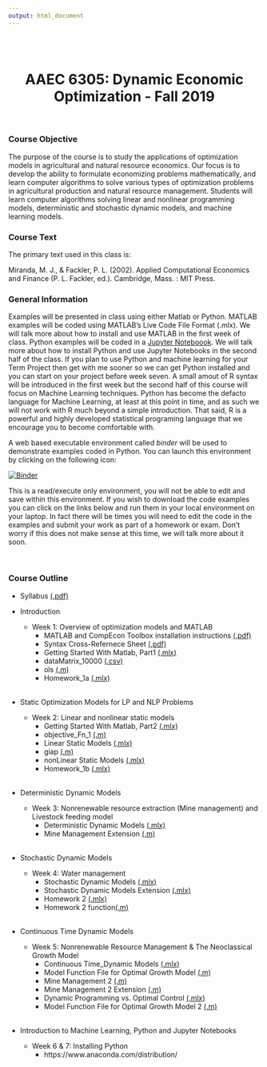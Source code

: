 ```yaml
---
output: html_document
---
```

<br>
<br>

<center>
# **AAEC 6305: Dynamic Economic Optimization** - Fall 2019  
</center>

<br>

### Course Objective

The purpose of the course is to study the applications of optimization models in agricultural and natural resource economics. Our focus is to develop the ability to formulate economizing problems mathematically, and learn computer algorithms to solve various types of optimization problems in agricultural production and natural resource management. Students will learn computer algorithms solving linear and nonlinear programming models, deterministic and stochastic dynamic models, and machine learning models.

### Course Text

The primary text used in this class is:

Miranda, M. J., & Fackler, P. L. (2002). Applied Computational Economics and Finance (P. L. Fackler, ed.). Cambridge, Mass. : MIT Press.
  
### General Information

Examples will be presented in class using either Matlab or Python. MATLAB examples will be coded using MATLAB's Live Code File Format (.mlx). We will talk more about how to install and use MATLAB in the first week of class. Python examples will be coded in a [Jupyter Noteboook](https://jupyter.org/). We will talk more about how to install Python and use Jupyter Notebooks in the second half of the class. If you plan to use Python and machine learning for your Term Project then get with me sooner so we can get Python installed and you can start on your project before week seven. A small amout of R syntax will be introduced in the first week but the second half of this course will focus on Machine Learning techniques. Python has become the defacto language for Machine Learning, at least at this point in time, and as such we will not work with R much beyond a simple introduction. That said, R is a powerful and highly developed statistical programing language that we encourage you to become comfortable with.

A web based executable environment called *binder* will be used to demonstrate examples coded in Python. You can launch this environment by clicking on the following icon:  
  
[![Binder](https://mybinder.org/badge_logo.svg)](https://mybinder.org/v2/gh/malooney/Dynamic_Economic_Optimization_Fall2019/master?urlpath=lab)

This is a read/execute only environment, you will not be able to edit and save within this environment. If you wish to download the code examples you can click on the links below and run them in your local environment on your laptop. In fact there will be times you will need to edit the code in the examples and submit your work as part of a homework or exam. Don't worry if this does not make sense at this time, we will talk more about it soon.

<br>

### Course Outline

* Syllabus [(.pdf)](pdf/Syllabus _AAEC6305_Fall2019.pdf)  

* Introduction 
<br>
   *  Week 1: Overview of optimization models and MATLAB  
      * MATLAB and CompEcon Toolbox installation instructions [(.pdf)](Optim_Class_Fall2019/softwareInstall/install_MATLAB_COMPECON.pdf)  
      * Syntax Cross-Refernece Sheet [(.pdf)](Optim_Class_Fall2019/xRef/xRef_Matlab_Python_R.pdf)  
      * Getting Started With Matlab, Part1 [(.mlx)](Optim_Class_Fall2019/GettingStartedWithMatlab_Part1.mlx)
      * dataMatrix_10000 [(.csv)](Optim_Class_Fall2019/dataMatrix_10000.csv)
      * ols [(.m)](Optim_Class_Fall2019/ols.m)
      * Homework_1a [(.mlx)](Optim_Class_Fall2019/Homework_1a.mlx)  
<br>
* Static Optimization Models for LP and NLP Problems
<br>
   *  Week 2: Linear and nonlinear static models 
      * Getting Started With Matlab, Part2 [(.mlx)](Optim_Class_Fall2019/GettingStartedWithMatlab_Part2.mlx)
      * objective_Fn_1 [(.m)](Optim_Class_Fall2019/objective_Fn_1.m)
      * Linear Static Models [(.mlx)](Optim_Class_Fall2019/LinearStaticModels.mlx)
      * giap [(.m)](Optim_Class_Fall2019/giap.m)
      * nonLinear Static Models [(.mlx)](Optim_Class_Fall2019/nonLinearStaticModels.mlx)
      *  Homework_1b [(.mlx)](Optim_Class_Fall2019/Homework_1b.mlx)  
<br>
* Deterministic Dynamic Models  
   *  Week 3: Nonrenewable resource extraction (Mine management) and Livestock feeding model
      *  Deterministic Dynamic Models [(.mlx)](Optim_Class_Fall2019/Deterministic_Dynamic_Models.mlx)  
      *   Mine Management Extension [(.m)](Optim_Class_Fall2019/mineExt.m)  
<br>
* Stochastic Dynamic Models  
    *  Week 4: Water management
         *   Stochastic Dynamic Models [(.mlx)](Optim_Class_Fall2019/Stochastic_Dynamic_Models.mlx)
         *   Stochastic Dynamic Models Extension [(.mlx)](Optim_Class_Fall2019/Stochastic_Dynamic_Models_CD.mlx)
         *   Homework 2 [(.mlx)](Optim_Class_Fall2019/Homework_2.mlx)  
         *   Homework 2 function[(.m)](Optim_Class_Fall2019/HW2_function.m)  
<br>
* Continuous Time Dynamic Models  
    *  Week 5: Nonrenewable Resource Management & The Neoclassical Growth Model
         *   Continuous Time_Dynamic Models [(.mlx)](Optim_Class_Fall2019/Continuous_Time_Dynamic_Models.mlx)  
         *   Model Function File for Optimal Growth Model [(.m)](Optim_Class_Fall2019/mfsc01.m)  
         *   Mine Management 2 [(.m)](Optim_Class_Fall2019/mining2.m)  
         *   Mine Management 2 Extension [(.m)](Optim_Class_Fall2019/mining2_cd.m) 
         *   Dynamic Programming vs. Optimal Control [(.mlx)](Optim_Class_Fall2019/Dynamic_Programming_vs_Optimal_Control.mlx)  
         *   Model Function File for Optimal Growth Model 2 [(.m)](Optim_Class_Fall2019/mfsc01.m)  
<br>

* Introduction to Machine Learning, Python and Jupyter Notebooks
    *  Week 6 & 7: Installing Python
         *   https://www.anaconda.com/distribution/
<br>
<br>
<br>
<br>
<br>
<br>
<br>
<br>
<br>
<br>
